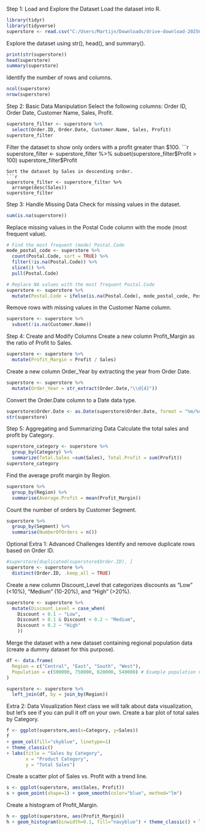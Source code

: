 Step 1: Load and Explore the Dataset
Load the dataset into R.
```r
library(tidyr)
library(tidyverse)
superstore <- read.csv("C:/Users/Martijn/Downloads/drive-download-20250311T104144Z-001/Sample - Superstore/Sample - Superstore.csv")

```
Explore the dataset using str(), head(), and summary().
```r
print(str(superstore))
head(superstore)
summary(superstore)
```
Identify the number of rows and columns.
```r
ncol(superstore)
nrow(superstore)
```


Step 2: Basic Data Manipulation
Select the following columns: Order ID, Order Date, Customer Name, Sales, Profit.
```r
superstore_filter <- superstore %>%
  select(Order.ID, Order.Date, Customer.Name, Sales, Profit)
superstore_filter
```
Filter the dataset to show only orders with a profit greater than $100.
```r
superstore_filter <- superstore_filter %>%
  subset(superstore_filter$Profit > 100)
superstore_filter$Profit
```
Sort the dataset by Sales in descending order.
```r
superstore_filter <- superstore_filter %>%
  arrange(desc(Sales))
superstore_filter
```
Step 3: Handle Missing Data
Check for missing values in the dataset.
```r
sum(is.na(superstore))
```
Replace missing values in the Postal Code column with the mode (most frequent value).
```r
# Find the most frequent (mode) Postal.Code
mode_postal_code <- superstore %>%
  count(Postal.Code, sort = TRUE) %>%
  filter(!is.na(Postal.Code)) %>%
  slice(1) %>%
  pull(Postal.Code)

# Replace NA values with the most frequent Postal.Code
superstore <- superstore %>%
  mutate(Postal.Code = ifelse(is.na(Postal.Code), mode_postal_code, Postal.Code))
```
Remove rows with missing values in the Customer Name column.
```r
superstore <- superstore %>%
  subset(!is.na(Customer.Name))
```
Step 4: Create and Modify Columns
Create a new column Profit_Margin as the ratio of Profit to Sales.
```r
superstore <- superstore %>%
  mutate(Profit_Margin = Profit / Sales)
```
Create a new column Order_Year by extracting the year from Order Date.
```r
superstore <- superstore %>%
  mutate(Order_Year = str_extract(Order.Date,"\\d{4}"))
```
Convert the Order.Date column to a Date data type.
```r
superstore$Order.Date <- as.Date(superstore$Order.Date, format = "%m/%d/%Y")
str(superstore)
```
Step 5: Aggregating and Summarizing Data
Calculate the total sales and profit by Category.
```r
superstore_category <- superstore %>%
  group_by(Category) %>%
  summarize(Total.Sales =sum(Sales), Total.Profit = sum(Profit))
superstore_category
```
Find the average profit margin by Region.
```r
superstore %>%
  group_by(Region) %>%
  summarise(Average.Profit = mean(Profit_Margin))

```
Count the number of orders by Customer Segment.
```r
superstore %>%
  group_by(Segment) %>%
  summarise(NumberOfOrders = n())
```
Optional
Extra 1: Advanced Challenges
Identify and remove duplicate rows based on Order ID.
```r
#superstore[duplicated(superstore$Order.ID), ]
superstore <- superstore %>%
  distinct(Order.ID, .keep_all = TRUE)
```
Create a new column Discount_Level that categorizes discounts as "Low" (<10%), "Medium" (10-20%), and "High" (>20%).
```r
superstore <- superstore %>%
  mutate(Discount_Level = case_when(
    Discount < 0.1 ~ "Low",
    Discount > 0.1 & Discount < 0.2 ~ "Medium",
    Discount > 0.2 ~ "High"
    ))

```
Merge the dataset with a new dataset containing regional population data (create a dummy dataset for this purpose).
```r
df <- data.frame(
  Region = c("Central", "East", "South", "West"),
  Population = c(500000, 750000, 620000, 540000) # Example population numbers
)

superstore <- superstore %>%
  left_join(df, by = join_by(Region))

```
Extra 2: Data Visualization
Next class we will talk about data visualization, but let's see if you can pull it off on your own.
Create a bar plot of total sales by Category.
```r
f <- ggplot(superstore,aes(x=Category, y=Sales))
f 
+ geom_col(fill="skyblue", linetype=1) 
+ theme_classic() 
+ labs(title = "Sales by Category",
       x = "Product Category",
       y = "Total Sales")

```
Create a scatter plot of Sales vs. Profit with a trend line.
```r
s <- ggplot(superstore, aes(Sales, Profit))
s + geom_point(shape=1) + geom_smooth(color="blue", method="lm")
```
Create a histogram of Profit_Margin.
```r
h <- ggplot(superstore, aes(Profit_Margin))
h + geom_histogram(binwidth=0.1, fill="navyblue") + theme_classic() + labs(x = "Profit Margin", y="Count", title="Profit Margin Count")
```